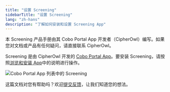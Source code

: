 ```yaml
---
title: "设置 Screening"
sidebarTitle: "设置 Screening"
lang: "zh-hans"
description: "了解如何安装和设置 Screening App"
---
```

<Tip>本 Screening 产品手册由其 Cobo Portal App 开发者（CipherOwl）编写。如果您对文档或产品有任何疑问，请直接联系 CipherOwl。</Tip>

Screening 是由 CipherOwl 开发的 [Cobo Portal App](/cn/apps/introduction)。要安装 Screening，请按照[浏览和安装 App](/cn/apps/browse-and-install)中的说明进行操作。

<img src="/cn/images/portal-apps/screening/set-up.png" className="screenshot_full_screen" alt="Cobo Portal App 列表中的 Screening" />

<Tip>这篇文档对您有帮助吗？欢迎[提交反馈](https://forms.zohopublic.com/cobo/form/DocumentFeedbackForm/formperma/QvLOhxJv1_JMsJ-1dleZ8Itb_7rzN-LtgvsDdxosoVI?referrername=manuals)，让我们知道您的想法。</Tip>
